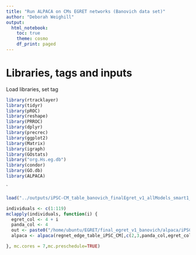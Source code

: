 ```yaml
---
title: "Run ALPACA on CMs EGRET networks (Banovich data set)"
author: "Deborah Weighill"
output:
  html_notebook:
    toc: true
    theme: cosmo
    df_print: paged
---
```



# Libraries, tags and inputs
Load libraries, set tag

```r
library(rtracklayer)
library(tidyr)
library(pROC)
library(reshape)
library(PRROC)
library(dplyr)
library(precrec)
library(ggplot2)
library(Matrix)
library(igraph)
library(GOstats)
library("org.Hs.eg.db")
library(condor)
library(GO.db)
library(ALPACA)

```
`
```r
load("../outputs/iPSC-CM_table_banovich_finalEgret_v1_allModels_smart1_07042020.RData")
```

```r
individuals <- c(1:119)
mclapply(individuals, function(i) {
  egret_col <- 4 + i
  panda_col <- 4
  out <- paste0("/home/ubuntu/EGRET/final_egret_v1_banovich/alpaca/iPSC-CM_",i)
  alpaca <- alpaca(regnet_edge_table_iPSC_CM[,c(2,3,panda_col,egret_col)], out, verbose = T)

}, mc.cores = 7,mc.preschedule=TRUE)
```


